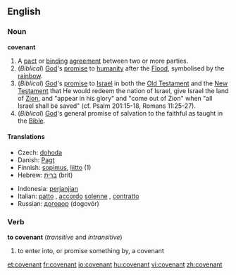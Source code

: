 ==English==
===Noun===
'''covenant'''
#A [[pact]] or [[binding]] [[agreement]] between two or more parties.
#(''Biblical'') [[God]]'s [[promise]] to [[humanity]] after the [[Flood]], symbolised by the [[rainbow]].
#(''Biblical'') [[God]]'s [[promise]] to [[Israel]] in both the [[Old Testament]] and the [[New Testament]] that He would redeem the nation of Israel, give Israel the land of [[Zion]], and "appear in his glory" and "come out of Zion" when "all Israel shall be saved" (cf. Psalm 201:15-18, Romans 11:25-27).
#(''Biblical'') [[God]]'s general promise of salvation to the faithful as taught in the [[Bible]].

====Translations====
{{top}}
*Czech: [[dohoda]] {{f}}
*Danish: [[Pagt]]
*Finnish: [[sopimus]], [[liitto]] (1)
*Hebrew: [[ברית]] (brit) {{f}}
{{mid}}
*Indonesia: [[perjanjian]]
*Italian: [[patto]] {{m}}, [[accordo]] [[solenne]] {{m}}, [[contratto]] {{m}}
*Russian: [[договор]] (dogovór) {{m}}
{{bottom}}

===Verb===
'''to covenant'''  (''transitive'' and ''intransitive'')
# to enter into, or promise something by, a covenant

[[et:covenant]]
[[fr:covenant]]
[[io:covenant]]
[[hu:covenant]]
[[vi:covenant]]
[[zh:covenant]]